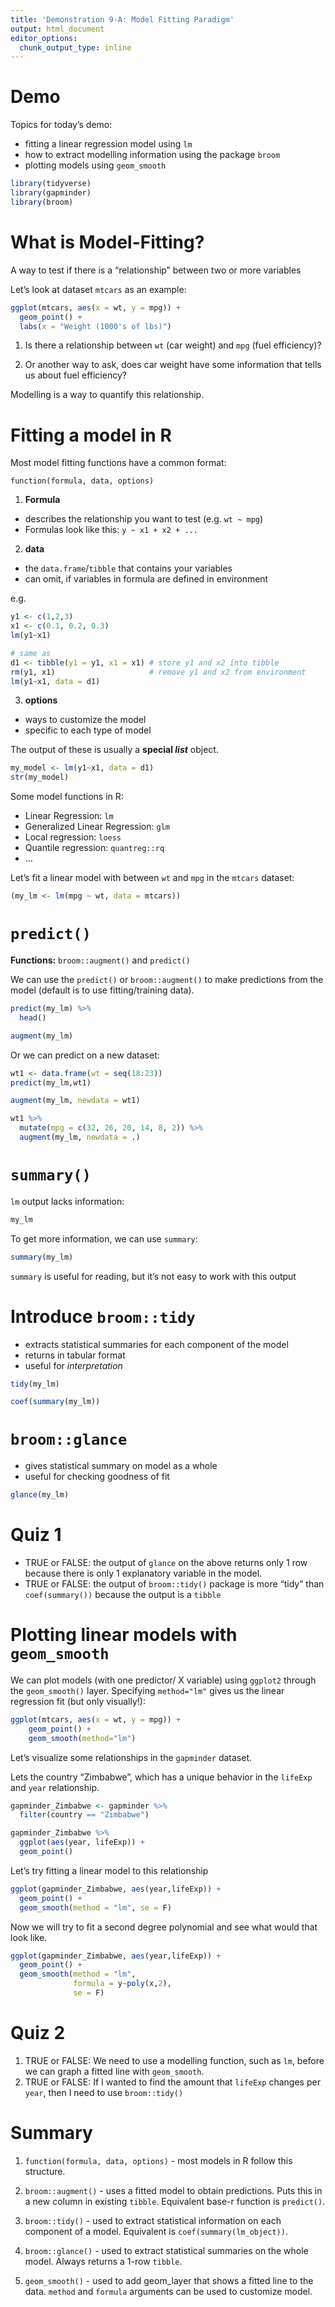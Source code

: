 ```yaml
---
title: 'Demonstration 9-A: Model Fitting Paradigm'
output: html_document
editor_options: 
  chunk_output_type: inline
---
```


# Demo

Topics for today's demo:

- fitting a linear regression model using `lm`
- how to extract modelling information using the package `broom`
- plotting models using `geom_smooth`

```r
library(tidyverse)
library(gapminder)
library(broom)
```

# What is Model-Fitting? 

A way to test if there is a "relationship" between two or more variables

Let's look at dataset `mtcars` as an example:

```r
ggplot(mtcars, aes(x = wt, y = mpg)) +
  geom_point() +
  labs(x = "Weight (1000's of lbs)")
```

1. Is there a relationship between `wt` (car weight) and `mpg` (fuel efficiency)?

2. Or another way to ask, does car weight have some information that tells us about fuel efficiency?

Modelling is a way to quantify this relationship. 

# Fitting a model in R

Most model fitting functions have a common format:

```
function(formula, data, options)
```

1. **Formula** 

- describes the relationship you want to test (e.g. `wt ~ mpg`)
- Formulas look like this: `y ~ x1 + x2 + ...`

2. **data** 

- the `data.frame`/`tibble` that contains your variables
- can omit, if variables in formula are defined in environment

e.g. 
```r
y1 <- c(1,2,3)
x1 <- c(0.1, 0.2, 0.3)
lm(y1~x1)

# same as
d1 <- tibble(y1 = y1, x1 = x1) # store y1 and x2 into tibble
rm(y1, x1)                     # remove y1 and x2 from environment
lm(y1~x1, data = d1)           
```


3. **options** 

- ways to customize the model
- specific to each type of model

The output of these is usually a **special _list_** object.

```r
my_model <- lm(y1~x1, data = d1) 
str(my_model)
```

Some model functions in R:

- Linear Regression: `lm`
- Generalized Linear Regression: `glm`
- Local regression: `loess`
- Quantile regression: `quantreg::rq`
- ...

Let's fit a linear model with between `wt` and `mpg` in the `mtcars` dataset:

```r
(my_lm <- lm(mpg ~ wt, data = mtcars))
```


# `predict()`

**Functions:** `broom::augment()` and `predict()`

We can use the `predict()` or `broom::augment()` to make predictions from the model (default is to use fitting/training data). 

```r
predict(my_lm) %>% 
  head()
```


```r
augment(my_lm)
```


Or we can predict on a new dataset:

```r
wt1 <- data.frame(wt = seq(18:23))
predict(my_lm,wt1)
```

```r
augment(my_lm, newdata = wt1)

wt1 %>%
  mutate(mpg = c(32, 26, 20, 14, 8, 2)) %>%
  augment(my_lm, newdata = .)
```
# `summary()`

`lm` output lacks information:

```r
my_lm
```

To get more information, we can use `summary`:

```r
summary(my_lm)
```

`summary` is useful for reading, but it's not easy to work with this output

# Introduce `broom::tidy`

- extracts statistical summaries for each component of the model
- returns in tabular format
- useful for _interpretation_

```r
tidy(my_lm)
```

```r
coef(summary(my_lm))
```

# `broom::glance`

- gives statistical summary on model as a whole
- useful for checking goodness of fit

```r
glance(my_lm)
```

# Quiz 1

- TRUE or FALSE: the output of `glance` on the above returns only 1 row because there is only 1 explanatory variable in the model.
- TRUE or FALSE: the output of `broom::tidy()` package is more "tidy"  than `coef(summary())` because the output is a `tibble`

# Plotting linear models with `geom_smooth`

We can plot models (with one predictor/ X variable) using `ggplot2` through the `geom_smooth()` layer. Specifying `method="lm"` gives us the linear regression fit (but only visually!):

```r
ggplot(mtcars, aes(x = wt, y = mpg)) +
    geom_point() +
    geom_smooth(method="lm") 
```

Let's visualize some relationships in the `gapminder` dataset.

Lets the country "Zimbabwe", which has a unique behavior in the `lifeExp` and `year` relationship.

```r
gapminder_Zimbabwe <- gapminder %>% 
  filter(country == "Zimbabwe")

gapminder_Zimbabwe %>% 
  ggplot(aes(year, lifeExp)) + 
  geom_point()
```
Let's try fitting a linear model to this relationship
```r
ggplot(gapminder_Zimbabwe, aes(year,lifeExp)) +
  geom_point() +
  geom_smooth(method = "lm", se = F)
```
Now we will try to fit a second degree polynomial and see what would that look like.

```r
ggplot(gapminder_Zimbabwe, aes(year,lifeExp)) +
  geom_point() +
  geom_smooth(method = "lm",
              formula = y~poly(x,2), 
              se = F)
```

# Quiz 2

1. TRUE or FALSE: We need to use a modelling function, such as `lm`, before we can graph a fitted line with `geom_smooth`.
2. TRUE or FALSE: If I wanted to find the amount that `lifeExp` changes per `year`, then I need to use `broom::tidy()`

# Summary

1. `function(formula, data, options)` - most models in R follow this structure.

2. `broom::augment()` - uses a fitted model to obtain predictions. Puts this in a new column in existing `tibble`. Equivalent base-r function is `predict()`.

3. `broom::tidy()` - used to extract statistical information on each component of a model. Equivalent is `coef(summary(lm_object))`.

4. `broom::glance()` - used to extract statistical summaries on the whole model. Always returns a 1-row `tibble`.

5. `geom_smooth()` - used to add geom_layer that shows a fitted line to the data. `method` and `formula` arguments can be used to customize model.